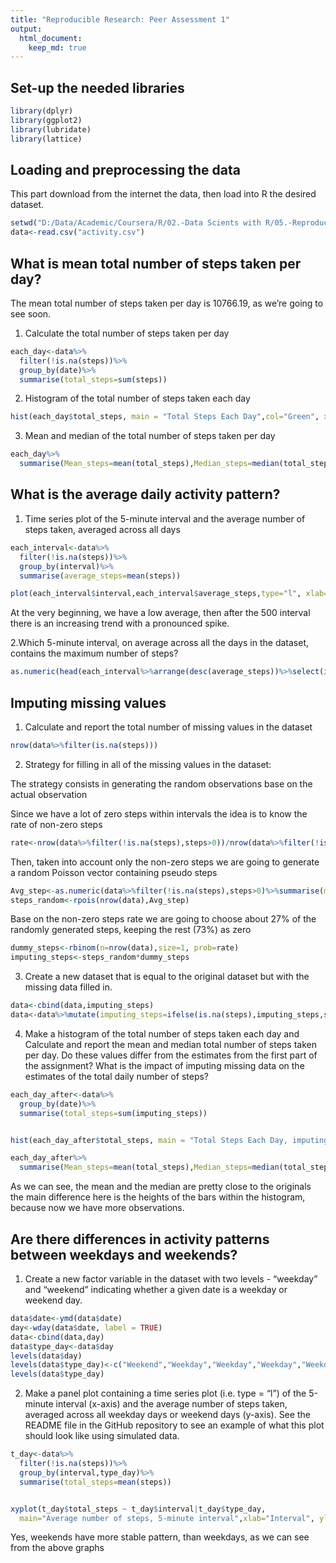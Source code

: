 ---
title: "Reproducible Research: Peer Assessment 1"
output: 
  html_document: 
    keep_md: true
---
## Set-up the needed libraries

```{r,echo=FALSE,results='hide'}
library(dplyr)
library(ggplot2)
library(lubridate)
library(lattice)
```


## Loading and preprocessing the data

This part download from the internet the data, then load into R the desired dataset.

```{r}
setwd("D:/Data/Academic/Coursera/R/02.-Data Scients with R/05.-Reproducible Research/W2/09.-Course Project 1")
data<-read.csv("activity.csv")
```


## What is mean total number of steps taken per day?

The mean total number of steps taken per day is 10766.19, as we're going to see soon.

1. Calculate the total number of steps taken per day
```{r}
each_day<-data%>%
  filter(!is.na(steps))%>%
  group_by(date)%>%
  summarise(total_steps=sum(steps))
```

2. Histogram of the total number of steps taken each day

```{r,Total_Steps}
hist(each_day$total_steps, main = "Total Steps Each Day",col="Green", xlab="Total Number of Steps")
```

3. Mean and median of the total number of steps taken per day

```{r}
each_day%>%
  summarise(Mean_steps=mean(total_steps),Median_steps=median(total_steps))
```


## What is the average daily activity pattern?



1. Time series plot of the 5-minute interval and the average number of steps taken, averaged across all days 

```{r,Time_series_plot}
each_interval<-data%>%
  filter(!is.na(steps))%>%
  group_by(interval)%>%
  summarise(average_steps=mean(steps))

plot(each_interval$interval,each_interval$average_steps,type="l", xlab="Interval")
```

At the very beginning, we have a low average, then after the 500 interval there is an increasing trend with a pronounced spike.

2.Which 5-minute interval, on average across all the days in the dataset, contains the maximum number of steps?

```{r}
as.numeric(head(each_interval%>%arrange(desc(average_steps))%>%select(interval),1))
```


## Imputing missing values

1. Calculate and report the total number of missing values in the dataset

```{r}
nrow(data%>%filter(is.na(steps)))
```

2. Strategy for filling in all of the missing values in the dataset:

The strategy consists in generating the random observations base on the actual observation

Since we have a lot of zero steps within intervals the idea is to know the rate of non-zero steps
```{r}
rate<-nrow(data%>%filter(!is.na(steps),steps>0))/nrow(data%>%filter(!is.na(steps)))
```

Then, taken into account only the non-zero steps we are going to generate a random Poisson vector containing pseudo steps
```{r}
Avg_step<-as.numeric(data%>%filter(!is.na(steps),steps>0)%>%summarise(mean_steps=mean(steps)))
steps_random<-rpois(nrow(data),Avg_step)
```

Base on the non-zero steps rate we are going to choose about 27% of the randomly generated steps, keeping the rest (73%) as zero
```{r}
dummy_steps<-rbinom(n=nrow(data),size=1, prob=rate)
imputing_steps<-steps_random*dummy_steps
```

3. Create a new dataset that is equal to the original dataset but with the missing data filled in.

```{r}
data<-cbind(data,imputing_steps)
data<-data%>%mutate(imputing_steps=ifelse(is.na(steps),imputing_steps,steps))
```

4. Make a histogram of the total number of steps taken each day and Calculate and report the mean and median total number of steps taken per day. Do these values differ from the estimates from the first part of the assignment? What is the impact of imputing missing data on the estimates of the total daily number of steps?

```{r,Imputing_data_his}
each_day_after<-data%>%
  group_by(date)%>%
  summarise(total_steps=sum(imputing_steps))


hist(each_day_after$total_steps, main = "Total Steps Each Day, imputing data",col="Green", xlab="Total Number of Steps")
```


```{r}
each_day_after%>%
  summarise(Mean_steps=mean(total_steps),Median_steps=median(total_steps))
```

As we can see, the mean and the median are pretty close to the originals the main difference here is the heights of the bars within the histogram, because now we have more observations.

## Are there differences in activity patterns between weekdays and weekends?

1. Create a new factor variable in the dataset with two levels - "weekday" and "weekend" indicating whether a given date is a weekday or weekend day.

```{r}
data$date<-ymd(data$date)
day<-wday(data$date, label = TRUE)
data<-cbind(data,day)
data$type_day<-data$day
levels(data$day)
levels(data$type_day)<-c("Weekend","Weekday","Weekday","Weekday","Weekday","Weekday","Weekend")
levels(data$type_day)
```

2. Make a panel plot containing a time series plot (i.e. type = "l") of the 5-minute interval (x-axis) and the average number of steps taken, averaged across all weekday days or weekend days (y-axis). See the README file in the GitHub repository to see an example of what this plot should look like using simulated data.

```{r,Panel_plot_days}
t_day<-data%>%
  filter(!is.na(steps))%>%
  group_by(interval,type_day)%>%
  summarise(total_steps=mean(steps))


xyplot(t_day$total_steps ~ t_day$interval|t_day$type_day,
  main="Average number of steps, 5-minute interval",xlab="Interval", ylab="Steps",layout=c(1,2), type="l")
```

Yes, weekends have more stable pattern, than weekdays, as we can see from the above graphs 